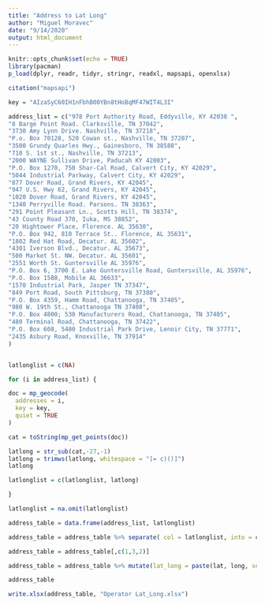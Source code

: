 ---
title: "Address to Lat Long"
author: "Miguel Moravec"
date: "9/14/2020"
output: html_document
---

```{r setup, include=FALSE}
knitr::opts_chunk$set(echo = TRUE)
library(pacman)
p_load(dplyr, readr, tidyr, stringr, readxl, mapsapi, openxlsx)

citation("mapsapi")
```

```{r key}

key = "AIzaSyC60IH1nFbhB00YBn8tHoBqMF47WIT4L3I"

```

```{r get_address}

address_list = c("978 Port Authority Road, Eddyville, KY 42038 ",
"8 Barge Point Road. Clarksville, TN 37042",
"3730 Amy Lynn Drive. Nashville, TN 37218",
"P.o. Box 70128, 520 Cowan st., Nashville, TN 37207",
"3500 Grundy Quarles Hwy., Gainesboro, TN 38588",
"710 S. 1st st., Nashville, TN 37213",
"2000 WAYNE Sullivan Drive, Paducah KY 42003",
"P.O. Box 1270, 750 Shar-Cal Road, Calvert City, KY 42029",
"5044 Industrial Parkway, Calvert City, KY 42029",
"877 Dover Road, Grand Rivers, KY 42045",
"947 U.S. Hwy 62, Grand Rivers, KY 42045",
"1020 Dover Road, Grand Rivers, KY 42045",
"1340 Perryville Road. Parsons. TN 38363",
"291 Point Pleasant Ln., Scotts Hill, TN 38374",
"43 County Road 370, Iuka, MS 38852",
"20 Hightower Place, Florence. AL 35630",
"P.O. Box 942, 810 Terrace St.. Florence, AL 35631",
"1802 Red Hat Road, Decatur. AL 35602",
"4301 Iverson Blvd., Decatur. AL 35673",
"500 Market St. NW. Decatur. AL 35601",
"2551 Worth St. Guntersville AL 35976",
"P.O. Box 6, 3700 E. Lake Guntersville Road, Guntersville, AL 35976",
"P.O. Box 1588, Mobile AL 36633",
"1570 Industrial Park, Jasper TN 37347",
"849 Port Road, South Pittsburg, TN 37380",
"P.O. Box 4359, Hamm Road, Chattanooga, TN 37405",
"980 W. 19th St., Chattanooga TN 37408",
"P.O. Box 4800; 530 Manufacturers Road, Chattanooga, TN 37405",
"480 Terminal Road, Chattanooga, TN 37422",
"P.O. Box 608, 5480 Industrial Park Drive, Lenoir City, TN 37771",
"2435 Asbury Road, Knoxville, TN 37914"
)


latlonglist = c(NA)

for (i in address_list) {

doc = mp_geocode(
  addresses = i,
  key = key,
  quiet = TRUE
)

cat = toString(mp_get_points(doc))

latlong = str_sub(cat,-27,-1)
latlong = trimws(latlong, whitespace = "[= c)()]")
latlong

latlonglist = c(latlonglist, latlong)

}

latlonglist = na.omit(latlonglist)

```

```{r dataframe_2_excel}


address_table = data.frame(address_list, latlonglist)

address_table = address_table %>% separate( col = latlonglist, into = c("long", "lat"), sep = ",")

address_table = address_table[,c(1,3,2)]

address_table = address_table %>% mutate(lat_long = paste(lat, long, sep = ","))

address_table

write.xlsx(address_table, "Operator Lat_Long.xlsx")



```


